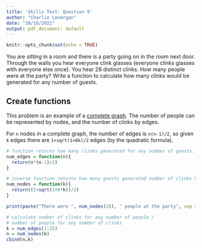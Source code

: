 ```yaml
---
title: 'Skills Test: Question 9'
author: "Charlie Lonergan"
date: "18/10/2021"
output: pdf_document: default
---
```


```r
knitr::opts_chunk$set(echo = TRUE)
```

You are sitting in a room and there is a party going on in the room next door. 
Through the walls you hear everyone clink glasses (everyone clinks glasses with everyone else once). 
You hear 28 distinct clinks. How many people were at the party? 
Write a function to calculate how many clinks would be generated for any number of guests. 

## Create functions

This problem is an example of a [complete graph](https://en.wikipedia.org/wiki/Complete_graph). 
The number of people can be represented by nodes, and the number of clinks by edges.

For `n` nodes in a complete graph, the number of edges is `n(n-1)/2`, so given `k` edges there are `1+sqrt(1+8k)/2` edges (by the quadratic formula).

```r
# function returns how many clinks generated for any number of guests. 
num_edges = function(n){
  return(n*(n-1)/2)
}
```

```r
# inverse function returns how many guests generated number of clinks heard.
num_nodes = function(k){
  return((1+sqrt(1+8*k))/2)
}
```

```r
print(paste("There were ", num_nodes(28), " people at the party", sep = ""))
```

```r
# calculate number of clinks for any number of people /
# number of people for any number of clinks
k = num_edges(1:25)
n = num_nodes(k)
cbind(n,k)
```

